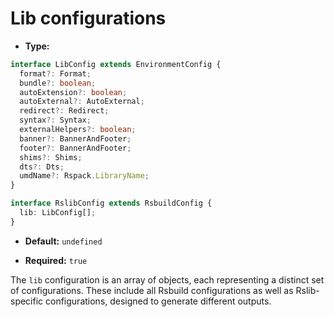 # Lib configurations

- **Type:**

```ts
interface LibConfig extends EnvironmentConfig {
  format?: Format;
  bundle?: boolean;
  autoExtension?: boolean;
  autoExternal?: AutoExternal;
  redirect?: Redirect;
  syntax?: Syntax;
  externalHelpers?: boolean;
  banner?: BannerAndFooter;
  footer?: BannerAndFooter;
  shims?: Shims;
  dts?: Dts;
  umdName?: Rspack.LibraryName;
}

interface RslibConfig extends RsbuildConfig {
  lib: LibConfig[];
}
```

- **Default:** `undefined`

- **Required:** `true`

The `lib` configuration is an array of objects, each representing a distinct set of configurations. These include all Rsbuild configurations as well as Rslib-specific configurations, designed to generate different outputs.
